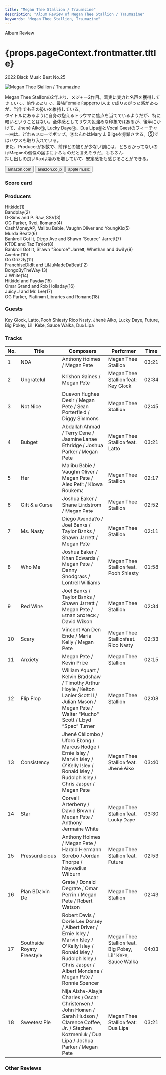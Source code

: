 ```yaml
---
title: "Megan Thee Stallion / Traumazine"
description: "Album Review of Megan Thee Stallion / Traumazine"
keywords: "Megan Thee Stallion, Traumazine"
---
```






<p className="largeP">Album Review</p>
<h1 className="h1--no--margin">{props.pageContext.frontmatter.title}</h1>
<p className="largeP">
  <Link to="/best50/2022/">2022 Black Music Best No.25</Link>
</p>

<Row  className="image-card-group">
	<Column colMd={3} colLg={4} noGutterMdLeft="">
       <ImageCard>

![Megan Thee Stallion / Traumazine](../../images/cd/megantheestallion2L.jpg)

</ImageCard>
	</Column>
	<Column colMd={4} colLg={8} noGutterMdLeft="">
	  <p>
	    Megan Thee Stallionの2年ぶり、メジャー2作目。着実に実力と名声を獲得してきていて、前作あたりで、最強Female Rapperの1人まで成りあがった感があるが、当作でもその勢いを維持している。
      <br/>タイトルにあるように自身の抱えるトラウマに焦点を当てているようだが、特に暗いということはない。全体感としてサウス色強めな印象ではあるが、後半にかけて、Jhené Aiko⑬, Lucky Daye⑭、Dua Lipa⑱とVocal Guestのフィーチャー曲は、どれもメローでポップ。⑭なんかはMary J. Bligeを髣髴させる。⑤ではハウスも取り入れている。
      <br/>また、Producerが多数で、前作との被りが少ない割には、とちらかってないのはMeganの個性の強さによるものだと言えそうだ。もちろん、
      <br/>押し出しの良いRapは凄みを増していて、安定感をも感じることができる。
    </p>
	  <div>
	    <Button className="button-right-mergin"  href="https://amzn.to/42xv39F" renderIcon={ArrowUpRight} size='sm' kind='primary'>
        amazon.com
      </Button>
      <Button className="button-right-mergin"  href="https://amzn.to/3Clz1aD" renderIcon={ArrowUpRight} size='sm' kind='tertiary'>
        amazon.co.jp
      </Button>
      <Button className="button-right-mergin"  href="https://apple.co/469z3Am" renderIcon={ArrowUpRight} size='sm' kind='tertiary'>
        apple music
      </Button>
      <AdvJS2/>
	  </div>
	</Column>
</Row>
<Row >
	<Column colMd={4} colLg={4} noGutterMdLeft="">
    <div>
      <h3>Score card</h3>
    	<SliderJS1 value="4" />
      <SliderJS2 value="2" />
    	<SliderJS3 value="1" />
      <SliderJS4 value="9" />
    </div>
  </Column>
  <Column colMd={8} colLg={8} noGutterMdLeft="">
    <div>
      <h3>Producers</h3>
      <p>
      	Hitkidd(1)
        <br/>Bandplay(2)
        <br/>D-Sims and P. Raw, SSV(3)
        <br/>OG Parker, Rvei, Romano(4)
        <br/>CashMoneyAP, Malibu Babie, Vaughn Oliver and YoungKio(5)
        <br/>Murda Beatz(6)
        <br/>Bankroll Got It, Diego Ave and Shawn "Source" Jarrett(7)
        <br/>KTOE and Taz Taylor(8)
        <br/>Bankroll Got It, Shawn "Source" Jarrett, Whethan and dwilly(9)
        <br/>Avedon(10)
        <br/>Go Grizzly(11)
        <br/>FranchiseDidIt and LilJuMadeDaBeat(12)
        <br/>BongoByTheWay(13)
        <br/>J White(14)
        <br/>Hitkidd and Payday(15)
        <br/>Omar Grand and Rob Holladay(16)
        <br/>Juicy J and Mr. Lee(17)
        <br/>OG Parker, Platinum Libraries and Romano(18)
      </p>
      <h3>Guests</h3>
      <p>
      	Key Glock, Latto, Pooh Shiesty Rico Nasty, Jhené Aiko, Lucky Daye, Future, Big Pokey, Lil' Keke, Sauce Walka, Dua Lipa
      </p>
    </div>
  </Column>
</Row>

<h3>Tracks</h3>

| No. | Title                      | Composers                                                                                                                                                                                 | Performer                                                   | Time  |
| --- | -------------------------- | ----------------------------------------------------------------------------------------------------------------------------------------------------------------------------------------- | ----------------------------------------------------------- | ----- |
| 1   | NDA                        | Anthony Holmes / Megan Pete                                                                                                                                                               | Megan Thee Stallion                                         | 03:21 |
| 2   | Ungrateful                 | Krishon Gaines / Megan Pete                                                                                                                                                               | Megan Thee Stallion feat: Key Glock                         | 02:34 |
| 3   | Not Nice                   | Duevon Hughes Desir / Megan Pete / Sean Porterfield / Diggy Simmons                                                                                                                       | Megan Thee Stallion                                         | 02:45 |
| 4   | Bubget                     | Abdallah Ahmad / Terry Dene / Jasmine Lanae Ethridge / Joshua Parker / Megan Pete                                                                                                         | Megan Thee Stallion feat. Latto                             | 03:21 |
| 5   | Her                        | Malibu Babie / Vaughn Oliver / Megan Pete / Alex Petit / Kiowa Roukema                                                                                                                    | Megan Thee Stallion                                         | 02:17 |
| 6   | Gift & a Curse             | Joshua Baker / Shane Lindstrom / Megan Pete                                                                                                                                               | Megan Thee Stallion                                         | 02:52 |
| 7   | Ms. Nasty                  | Diego Avenda?o / Joel Banks / Taylor Banks / Shawn Jarrett / Megan Pete                                                                                                                   | Megan Thee Stallion                                         | 02:11 |
| 8   | Who Me                     | Joshua Baker / Khan Edwards / Megan Pete / Danny Snodgrass / Lontrell Williams                                                                                                            | Megan Thee Stallion feat. Pooh Shiesty                      | 01:58 |
| 9   | Red Wine                   | Joel Banks / Taylor Banks / Shawn Jarrett / Megan Pete / Ethan Snoreck / David Wilson                                                                                                     | Megan Thee Stallion                                         | 02:34 |
| 10  | Scary                      | Vincent Van Den Ende / Maria Kelly / Megan Pete                                                                                                                                           | Megan Thee Stallionfaet. Rico Nasty                         | 02:33 |
| 11  | Anxiety                    | Megan Pete / Kevin Price                                                                                                                                                                  | Megan Thee Stallion                                         | 02:15 |
| 12  | Flip Flop                  | William Aquart / Kelvin Bradshaw / Timothy Arthur Hoyle / Kelton Lanier Scott II / Julian Mason / Megan Pete / Walter "Mucho" Scott / Lloyd “Spec” Turner                                 | Megan Thee Stallion                                         | 02:08 |
| 13  | Consistency                | Jhené Chilombo / Uforo Ebong / Marcus Hodge / Ernie Isley / Marvin Isley / O'Kelly Isley / Ronald Isley / Rudolph Isley / Chris Jasper / Megan Pete                                       | Megan Thee Stallion feat. Jhené Aiko                        | 03:40 |
| 14  | Star                       | Corvell Arterberry / David Brown / Megan Pete / Anthony Jermaine White                                                                                                                    | Megan Thee Stallion feat. Lucky Daye                        | 03:30 |
| 15  | Pressurelicious            | Anthony Holmes / Megan Pete / Harald Hjermann Sorebo / Jordan Thorpe / Nayvadius Wilburn                                                                                                  | Megan Thee Stallion feat. Future                            | 02:53 |
| 16  | Plan BDalvin De            | Grate / Donald Degrate / Omar Perrin / Megan Pete / Robert Watson                                                                                                                         | Megan Thee Stallion                                         | 02:43 |
| 17  | Southside Royaty Freestyle | Robert Davis / Dorie Lee Dorsey / Albert Driver / Ernie Isley / Marvin Isley / O'Kelly Isley / Ronald Isley / Rudolph Isley / Chris Jasper / Albert Mondane / Megan Pete / Ronnie Spencer | Megan Thee Stallion feat. Big Pokey, Lil' Keke, Sauce Walka | 04:03 |
| 18  | Sweetest Pie               | Nija Aisha-Alayja Charles / Oscar Christensen / John Homen / Sarah Hudson / Clarence Coffee, Jr. / Stephen Kozmeniuk / Dua Lipa / Joshua Parker / Megan Pete                              | Megan Thee Stallion feat: Dua Lipa                          | 03:21 |

<h3>Other Reviews</h3>

<Row>
  <Column colMd={3} colLg={3} noGutterMdLeft>
    <Review1 />
  </Column>
</Row>

<AdvJS3 />
